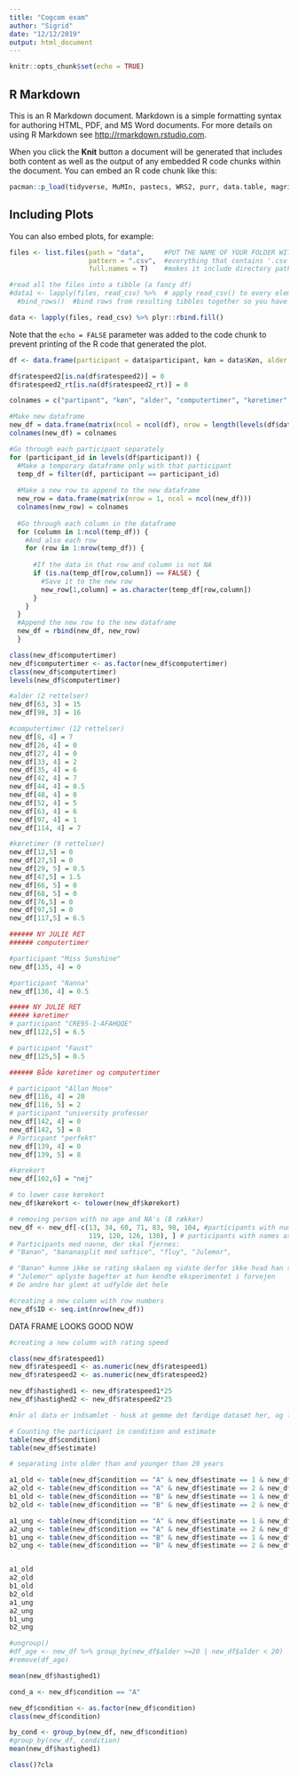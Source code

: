 ```yaml
---
title: "Cogcom exam"
author: "Sigrid"
date: "12/12/2019"
output: html_document
---
```


```r
knitr::opts_chunk$set(echo = TRUE)
```

## R Markdown

This is an R Markdown document. Markdown is a simple formatting syntax for authoring HTML, PDF, and MS Word documents. For more details on using R Markdown see <http://rmarkdown.rstudio.com>.

When you click the **Knit** button a document will be generated that includes both content as well as the output of any embedded R code chunks within the document. You can embed an R code chunk like this:

```r
pacman::p_load(tidyverse, MuMIn, pastecs, WRS2, purr, data.table, magrittr, dplyr)
```

## Including Plots

You can also embed plots, for example:

```r

files <- list.files(path = "data",     #PUT THE NAME OF YOUR FOLDER WITH DATA in the quotes, it also might need '/' in the end, experiment with it :)
                    pattern = ".csv",  #everything that contains '.csv' in its name will be listed
                    full.names = T)    #makes it include directory path, so instead of 'logfile_1.csv' it will be 'data/logfile_1.csv')

#read all the files into a tibble (a fancy df)
#data1 <- lapply(files, read_csv) %>%  # apply read_csv() to every element in files list and send the resulting tibbles to the next line
  #bind_rows()  #bind rows from resulting tibbles together so you have one dataset with all of your data

data <- lapply(files, read_csv) %>% plyr::rbind.fill()

```

Note that the `echo = FALSE` parameter was added to the code chunk to prevent printing of the R code that generated the plot.

```r

df <- data.frame(participant = data$participant, køn = data$Køn, alder = data$Alder, computertimer = data$`Hvor mange timer computer/xbox/andet spiller De om ugen?`, køretimer = data$`Hvor mange timer om ugen kører De cirka?`, kørekort = data$`Har De kørekort? (ja/nej)`, condition = data$Condition, estimate = data$Estimate, date = data$date, ratespeed1 = data$ratespeed1.response, ratespeed1_rt = data$ratespeed1.rt, ændre_svar = data$key_resp_4.keys, ændre_svar_rt = data$key_resp_4.rt, ratespeed2 = data$ratespeed2.response, ratespeed2_rt = data$ratespeed2.rt, glasskår = data$key_resp_3.keys, glasskår_rt = data$key_resp_3.rt)

df$ratespeed2[is.na(df$ratespeed2)] = 0
df$ratespeed2_rt[is.na(df$ratespeed2_rt)] = 0

colnames = c("partipant", "køn", "alder", "computertimer", "køretimer", "kørekort", "condition", "estimate", "date", "ratespeed1", "ratespeed1_rt", "ændre_svar", "ændre_svar_rt", "ratespeed2", "ratespeed2_rt", "glasskår", "glasskår_rt")

#Make new dataframe
new_df = data.frame(matrix(ncol = ncol(df), nrow = length(levels(df$data.participant))))
colnames(new_df) = colnames

#Go through each participant separately
for (participant_id in levels(df$participant)) {
  #Make a temporary dataframe only with that participant
  temp_df = filter(df, participant == participant_id)
  
  #Make a new row to append to the new dataframe
  new_row = data.frame(matrix(nrow = 1, ncol = ncol(new_df)))
  colnames(new_row) = colnames
  
  #Go through each column in the dataframe
  for (column in 1:ncol(temp_df)) {
    #And also each row
    for (row in 1:nrow(temp_df)) {
      
      #If the data in that row and column is not NA
      if (is.na(temp_df[row,column]) == FALSE) {
        #Save it to the new row
        new_row[1,column] = as.character(temp_df[row,column])
      }
    }
  }
  #Append the new row to the new dataframe
  new_df = rbind(new_df, new_row)
  }

```

```r

class(new_df$computertimer)
new_df$computertimer <- as.factor(new_df$computertimer)
class(new_df$computertimer)
levels(new_df$computertimer)

#alder (2 rettelser)
new_df[63, 3] = 15
new_df[98, 3] = 16

#computertimer (12 rettelser)
new_df[8, 4] = 7
new_df[26, 4] = 0
new_df[27, 4] = 0
new_df[33, 4] = 2
new_df[35, 4] = 6
new_df[42, 4] = 7
new_df[44, 4] = 0.5
new_df[48, 4] = 0
new_df[52, 4] = 5
new_df[63, 4] = 6
new_df[97, 4] = 1
new_df[114, 4] = 7

#køretimer (9 rettelser)
new_df[12,5] = 0 
new_df[27,5] = 0
new_df[29, 5] = 0.5
new_df[47,5] = 1.5
new_df[66, 5] = 0
new_df[68, 5] = 0
new_df[76,5] = 0
new_df[97,5] = 0
new_df[117,5] = 6.5

###### NY JULIE RET 
###### computertimer

#participant "Miss Sunshine"
new_df[135, 4] = 0

#participant "Nanna"
new_df[136, 4] = 0.5

##### NY JULIE RET
##### køretimer
# participant "CRE95-1-AFAHQQE"
new_df[122,5] = 6.5

# participant "Faust"
new_df[125,5] = 0.5

###### Både køretimer og computertimer

# participant "Allan Mose"
new_df[116, 4] = 20
new_df[116, 5] = 2
# participant "university professor
new_df[142, 4] = 0
new_df[142, 5] = 8
# Particpant "perfekt"
new_df[139, 4] = 0
new_df[139, 5] = 8

#kørekort
new_df[102,6] = "nej"

# to lower case kørekort
new_df$kørekort <- tolower(new_df$kørekort)

# removing person with no age and NA's (8 rækker)
new_df <- new_df[-c(13, 34, 60, 71, 83, 98, 104, #participants with numbers as ID
                    119, 120, 126, 130), ] # participants with names as ID
# Participants med navne, der skal fjernes: 
# "Banan", "bananasplit med softice", "fluy", "Julemor", 

# "Banan" kunne ikke se rating skalaen og vidste derfor ikke hvad han selv svarede
# "Julemor" oplyste bagefter at hun kendte eksperimentet i forvejen
# De andre har glemt at udfylde det hele

#creating a new column with row numbers
new_df$ID <- seq.int(nrow(new_df))

```


DATA FRAME LOOKS GOOD NOW

```r

#creating a new column with rating speed

class(new_df$ratespeed1)
new_df$ratespeed1 <- as.numeric(new_df$ratespeed1)
new_df$ratespeed2 <- as.numeric(new_df$ratespeed2)

new_df$hastighed1 <- new_df$ratespeed1*25
new_df$hastighed2 <- new_df$ratespeed2*25


```

```r

#når al data er indsamlet - husk at gemme det færdige datasæt her, og loade det igen - evt lav et nyt r-markdown? 

```


```r

# Counting the participant in condition and estimate
table(new_df$condition)
table(new_df$estimate)

# separating into older than and younger than 20 years

a1_old <- table(new_df$condition == "A" & new_df$estimate == 1 & new_df$alder >= 20)
a2_old <- table(new_df$condition == "A" & new_df$estimate == 2 & new_df$alder >= 20)
b1_old <- table(new_df$condition == "B" & new_df$estimate == 1 & new_df$alder >= 20)
b2_old <- table(new_df$condition == "B" & new_df$estimate == 2 & new_df$alder >= 20)

a1_ung <- table(new_df$condition == "A" & new_df$estimate == 1 & new_df$alder < 20)
a2_ung <- table(new_df$condition == "A" & new_df$estimate == 2 & new_df$alder < 20)
b1_ung <- table(new_df$condition == "B" & new_df$estimate == 1 & new_df$alder < 20)
b2_ung <- table(new_df$condition == "B" & new_df$estimate == 2 & new_df$alder < 20)


a1_old
a2_old
b1_old
b2_old
a1_ung
a2_ung
b1_ung
b2_ung

#ungroup()
#df_age <- new_df %>% group_by(new_df$alder >=20 | new_df$alder < 20)
#remove(df_age)

```

```r

mean(new_df$hastighed1)

cond_a <- new_df$condition == "A"

new_df$condition <- as.factor(new_df$condition)
class(new_df$condition)

by_cond <- group_by(new_df, new_df$condition)
#group_by(new_df, condition)
mean(new_df$hastighed1)

class()?cla

```

